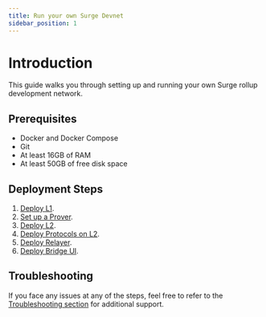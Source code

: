 ```yaml
---
title: Run your own Surge Devnet
sidebar_position: 1
---
```


# Introduction

This guide walks you through setting up and running your own Surge rollup development network.

## Prerequisites

- Docker and Docker Compose
- Git
- At least 16GB of RAM
- At least 50GB of free disk space

## Deployment Steps

1. [Deploy L1](./deploy-l1.mdx).
2. [Set up a Prover](./provers/index.mdx).
3. [Deploy L2](./deploy-l2.mdx).
4. [Deploy Protocols on L2](./deploy-l2-protocols.mdx).
5. [Deploy Relayer](./deploy-relayer.mdx).
6. [Deploy Bridge UI](./deploy-bridge-ui.mdx).

## Troubleshooting

If you face any issues at any of the steps, feel free to refer to the [Troubleshooting section](docs/troubleshooting/index.mdx) for additional support.